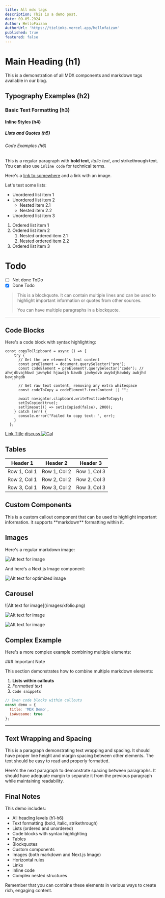 ```yaml
---
title: All mdx tags
description: This is a demo post.
date: 09-05-2024
Author: HelloFaizan
AuthorUrl: 'https://tielinks.vercel.app/hellofaizam'
published: true
featured: false
---
```



# Main Heading (h1)
This is a demonstration of all MDX components and markdown tags available in our blog.

## Typography Examples (h2)

### Basic Text Formatting (h3)

#### Inline Styles (h4)

##### Lists and Quotes (h5)

###### Code Examples (h6)

This is a regular paragraph with **bold text**, *italic text*, and ~~strikethrough text~~. You can also use `inline code` for technical terms.

Here's a [link to somewhere](https://example.com) and a link with an image.

Let's test some lists:

* Unordered list item 1
* Unordered list item 2
  * Nested item 2.1
  * Nested item 2.2
* Unordered list item 3

1. Ordered list item 1
2. Ordered list item 2
   1. Nested ordered item 2.1
   2. Nested ordered item 2.2
3. Ordered list item 3

# Todo

- [ ] Not done ToDo
- [X] Done Todo

> This is a blockquote. It can contain multiple lines and can be used to highlight important information or quotes from other sources.
> 
> You can have multiple paragraphs in a blockquote.

---

## Code Blocks

Here's a code block with syntax highlighting:

```tsx {4, 5} showLineNumbers /async/
const copyToClipboard = async () => {
    try {
      // Get the pre element's text content
      const preElement = document.querySelector("pre");
      const codeElement = preElement?.querySelector("code"); // ahwjdbvajhbwd jawhybd hjawdjh bawdb jawhydvb awybdjhawbdy awbjhd bawjyhgdb

      // Get raw text content, removing any extra whitespace
      const codeToCopy = codeElement?.textContent || "";

      await navigator.clipboard.writeText(codeToCopy);
      setIsCopied(true);
      setTimeout(() => setIsCopied(false), 2000);
    } catch (err) {
      console.error("Failed to copy text: ", err);
    }
  };
```

[Link Title](https://hellofaizan.com) [discuss ![Cal](/companylogo/calcom.svg)](https://cal.com/hellofaizan/personalmeet)

## Tables

| Header 1 | Header 2 | Header 3 |
|----------|----------|----------|
| Row 1, Col 1 | Row 1, Col 2 | Row 1, Col 3 |
| Row 2, Col 1 | Row 2, Col 2 | Row 2, Col 3 |
| Row 3, Col 1 | Row 3, Col 2 | Row 3, Col 3 |

## Custom Components

<Callout type="warning">
  This is a custom callout component that can be used to highlight important information.
  It supports **markdown** formatting within it.
</Callout>

<SectionSeparator title="PROJECTS" link="/projects" />

<Youtube id="tSI98g3PDyE" />

## Images

Here's a regular markdown image:

![Alt text for image](https://images5.alphacoders.com/130/thumb-1920-1305448.jpg)

And here's a Next.js Image component:

<Image
  src="https://images5.alphacoders.com/130/thumb-1920-1305448.jpg"
  alt="Alt text for optimized image"
  width={800}
  height={400}
/>

## Carousel

<Carousel>
![Alt text for image](/images/xfolio.png)

![Alt text for image](/images/dev.png)

![Alt text for image](/images/banner.png)
</Carousel>

## Complex Example

Here's a more complex example combining multiple elements:

<Callout>
  ### Important Note

  This section demonstrates how to combine multiple markdown elements:

  1. **Lists within callouts**
  2. *Formatted text*
  3. `Code snippets`

  ```javascript
  // Even code blocks within callouts
  const demo = {
    title: 'MDX Demo',
    isAwesome: true
  };
  ```
</Callout>

---

## Text Wrapping and Spacing

This is a paragraph demonstrating text wrapping and spacing. It should have proper line height and margin spacing between other elements. The text should be easy to read and properly formatted.

Here's the next paragraph to demonstrate spacing between paragraphs. It should have adequate margin to separate it from the previous paragraph while maintaining readability.

## Final Notes

This demo includes:
* All heading levels (h1-h6)
* Text formatting (bold, italic, strikethrough)
* Lists (ordered and unordered)
* Code blocks with syntax highlighting
* Tables
* Blockquotes
* Custom components
* Images (both markdown and Next.js Image)
* Horizontal rules
* Links
* Inline code
* Complex nested structures

Remember that you can combine these elements in various ways to create rich, engaging content.